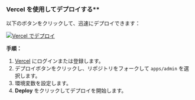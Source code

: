 ### Vercel を使用してデプロイする\*\*

以下のボタンをクリックして、迅速にデプロイできます：

[![Vercel でデプロイ](https://vercel.com/button)](https://vercel.com/new/clone?demo-description=PPanel%20は%20純粋で%2C%20プロフェッショナルで%2C%20完璧な%20オープンソースの%20プロキシ%20パネル%20ツールであり%2C%20学習と実用に最適な選択肢として設計されています&demo-image=https%3A%2F%2Furlscan.io%2Fliveshot%2F%3Fwidth%3D1920%26height%3D1080%26url%3Dhttps%3A%2F%2Fadmin.ppanel.dev&demo-title=PPanel%20管理ウェブ&demo-url=https%3A%2F%2Fadmin.ppanel.dev%2F&from=.&project-name=ppanel-admin-web&repository-name=ppanel-web&repository-url=https%3A%2F%2Fgithub.com%2Fperfect-panel%2Fppanel-web&root-directory=apps%2Fadmin&skippable-integrations=1)

**手順：**

1. [Vercel](https://vercel.com/) にログインまたは登録します。
2. デプロイボタンをクリックし、リポジトリをフォークして `apps/admin` を選択します。
3. 環境変数を設定します。
4. **Deploy** をクリックしてデプロイを開始します。



<Giscus />
